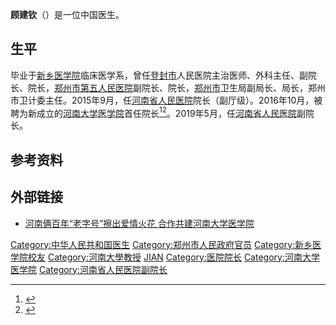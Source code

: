 '''顾建钦'''（{{bd|20世纪||}}）是一位中国医生。

==生平==
毕业于[[新乡医学院|新乡医学院]]临床医学系，曾任[[登封市|登封市]]人民医院主治医师、外科主任、副院长、院长，[[郑州市第五人民医院|郑州市第五人民医院]]副院长、院长，[[郑州市|郑州市]]卫生局副局长、局长，郑州市卫计委主任。2015年9月，任[[河南省人民医院|河南省人民医院]]院长（副厅级）。2016年10月，被聘为新成立的[[河南大学|河南大学]][[医学院|医学院]]首任院长<ref >{{cite web |url=http://www.thepaper.cn/www/v3/jsp/newsDetail_forward_1550209 |language= |title=河南省人民医院院长顾建钦出任河南大学医学院首任院长 |publisher=澎湃新闻 |date=2016-10-27 |accessdate= |archive-date=2016-10-27 |archive-url=https://web.archive.org/web/20161027125054/http://www.thepaper.cn/www/v3/jsp/newsDetail_forward_1550209 |dead-url=no }}</ref><ref >{{cite web |url=http://mini.eastday.com/a/161027094708103.html |language= |title=河南省人民医院院长顾建钦出任河南大学医学院首任院长 |publisher=金水河观澜 |date=2016-10-27 |accessdate= |archive-url=https://web.archive.org/web/20180126012732/http://mini.eastday.com/a/161027094708103.html |archive-date=2018-01-26 |dead-url=yes }}</ref>。2019年5月，任[[河南省人民医院|河南省人民医院]]副院长。

== 参考资料 ==
{{reflist}}

== 外部链接 ==
*[http://edu.dahe.cn/2016/10-27/107673314.html 河南俩百年“老字号”擦出爱情火花 合作共建河南大学医学院] {{Wayback|url=http://edu.dahe.cn/2016/10-27/107673314.html |date=20161027124314 }}

{{DEFAULTSORT:GU顾}}
[[Category:中华人民共和国医生|Category:中华人民共和国医生]]
[[Category:郑州市人民政府官员|Category:郑州市人民政府官员]]
[[Category:新乡医学院校友|Category:新乡医学院校友]]
[[Category:河南大學教授|Category:河南大學教授]]
[[Category:顾姓|JIAN]]
[[Category:医院院长|Category:医院院长]]
[[Category:河南大学医学院|Category:河南大学医学院]]
[[Category:河南省人民医院副院长|Category:河南省人民医院副院长]]
{{china-bio-stub}}